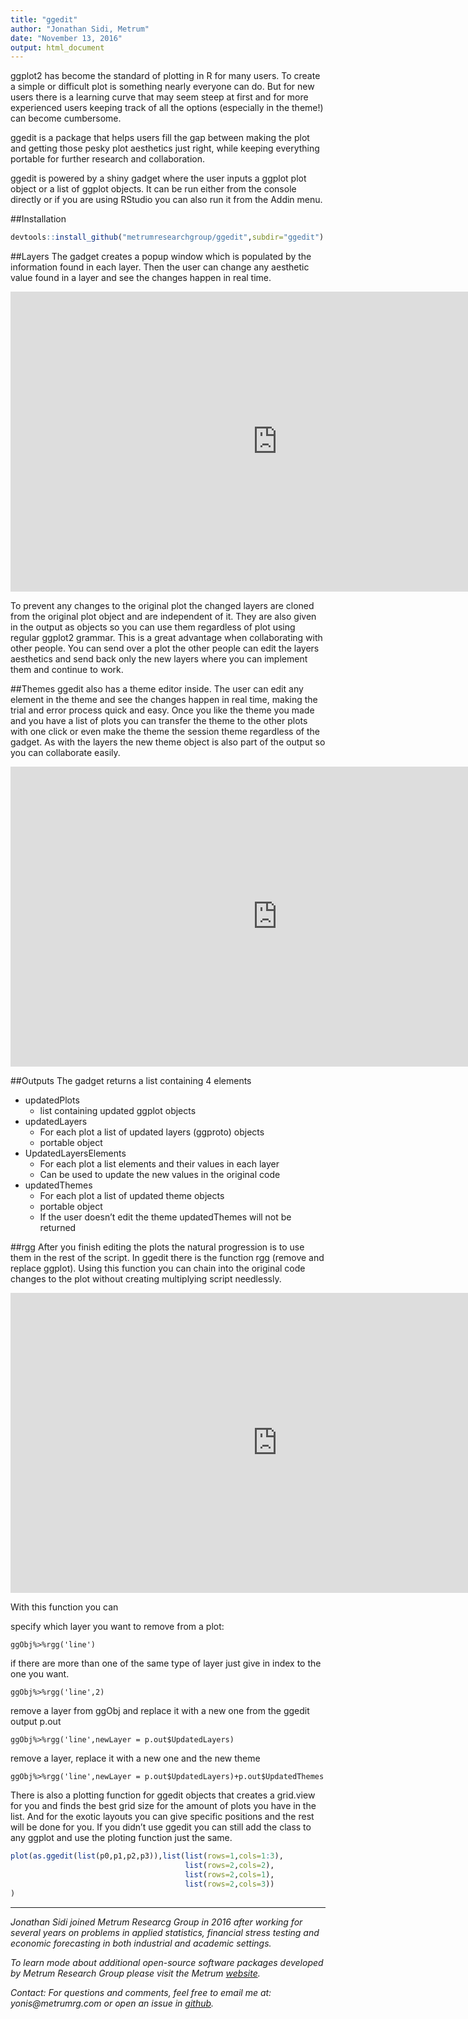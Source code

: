 ```yaml
---
title: "ggedit"
author: "Jonathan Sidi, Metrum"
date: "November 13, 2016"
output: html_document
---
```


ggplot2 has become the standard of plotting in R for many users. To create a simple or difficult plot is something nearly everyone can do. But for new users there is a learning curve that may seem steep at first and for more experienced users keeping track of all the options (especially in the theme!) can become cumbersome. 

ggedit is a package that helps users fill the gap between making the plot and getting those pesky plot aesthetics just right, while keeping everything portable for further research and collaboration.

ggedit is powered by a shiny gadget where the user inputs a ggplot plot object or a list of ggplot objects. It can be run either from the console directly or if you are using RStudio you can also run it from the Addin menu.

##Installation
```r
devtools::install_github("metrumresearchgroup/ggedit",subdir="ggedit")
```

##Layers
The gadget creates a popup window which is populated by the information found in each layer. Then the user can change any aesthetic value found in a layer and see the changes happen in real time.

<iframe width="854" height="480" src="https://www.youtube.com/embed/OvMWCHpCmaI" frameborder="0" allowfullscreen></iframe>

To prevent any changes to the original plot the changed layers are cloned from the original plot object and are independent of it. They are also given in the output as objects so you can use them regardless of plot using regular ggplot2 grammar. This is a great advantage when collaborating with other people. You can send over a plot the other people can edit the layers aesthetics and send back only the new layers where you can implement them and continue to work. 

##Themes
ggedit also has a theme editor inside. The user can edit any element in the theme and see the changes happen in real time, making the trial and error process quick and easy. Once you like the theme you made and you have a list of plots you can transfer the theme to the other plots with one click or even make the theme the session theme regardless of the gadget. As with the layers the new theme object is also part of the output so you can collaborate easily.

<iframe width="854" height="480" src="https://www.youtube.com/embed/813QxbsrvLM" frameborder="0" allowfullscreen></iframe>

##Outputs
The gadget returns a list containing 4 elements

  - updatedPlots
    - list containing updated ggplot objects
  - updatedLayers
    - For each plot a list of updated layers (ggproto) objects
    - portable object
  - UpdatedLayersElements
    - For each plot a list elements and their values in each layer
    - Can be used to update the new values in the original code
  - updatedThemes
    - For each plot a list of updated theme objects
    - portable object
    - If the user doesn't edit the theme updatedThemes will not be returned

##rgg
After you finish editing the plots the natural progression is to use them in the rest of the script. In ggedit there is the function rgg (remove and replace ggplot). Using this function you can chain into the original code changes to the plot without creating multiplying script needlessly.

<iframe width="854" height="480" src="https://www.youtube.com/embed/0QmJHwoWQWM" frameborder="0" allowfullscreen></iframe>

With this function you can 

specify which layer you want to remove from a plot:

`ggObj%>%rgg('line')`

if there are more than one of the same type of layer just give in index to the one you want.

`ggObj%>%rgg('line',2)`

remove a layer from ggObj and replace it with a new one from the ggedit output p.out

`ggObj%>%rgg('line',newLayer = p.out$UpdatedLayers)`

remove a layer, replace it with a new one and the new theme 

`ggObj%>%rgg('line',newLayer = p.out$UpdatedLayers)+p.out$UpdatedThemes`

There is also a plotting function for ggedit objects that creates a grid.view for you and finds the best grid size for the amount of plots you have in the list. And for the exotic layouts you can give specific positions and the rest will be done for you. If you didn't use ggedit you can still add the class to any ggplot and use the ploting function just the same.

```r
plot(as.ggedit(list(p0,p1,p2,p3)),list(list(rows=1,cols=1:3),
                                       list(rows=2,cols=2),
                                       list(rows=2,cols=1),
                                       list(rows=2,cols=3))
)
```

<hr>
<em>
Jonathan Sidi joined Metrum Researcg Group in 2016 after working for several years on problems in applied statistics, financial stress testing and economic forecasting in both industrial and academic settings.

To learn mode about additional open-source software packages developed by Metrum Research Group please visit the Metrum <a href="http://metrumrg.com/opensourcetools.html" target="_blank">website</a>.

Contact: For questions and comments, feel free to email me at: yonis@metrumrg.com or open an issue in <a href="https://github.com/metrumresearchgroup/ggedit/issues" target="_blank">github</a>.
</em>